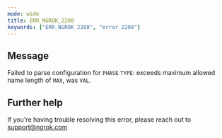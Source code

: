 ```yaml
---
mode: wide
title: ERR_NGROK_2208
keywords: ["ERR_NGROK_2208", "error 2208"]
---
```


## Message

Failed to parse configuration for `PHASE` `TYPE`: exceeds maximum allowed name length of `MAX`, was `VAL`.

## Further help

If you're having trouble resolving this error, please reach out to [support@ngrok.com](mailto:support@ngrok.com?subject=Help%20with%20ERR_NGROK_2208)
